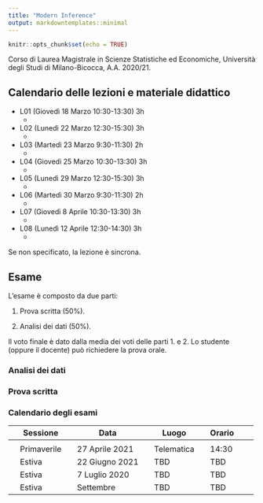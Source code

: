 ```yaml
---
title: "Modern Inference"
output: markdowntemplates::minimal
---
```


```r
knitr::opts_chunk$set(echo = TRUE)
```


Corso di Laurea Magistrale in Scienze Statistiche ed Economiche, Università degli Studi di Milano-Bicocca, A.A. 2020/21.


## Calendario delle lezioni e materiale didattico

* L01 (Giovedì 18 Marzo 10:30-13:30) 3h
   * 

* L02 (Lunedì 22 Marzo 12:30-15:30) 3h
   * 

* L03 (Martedì 23 Marzo 9:30-11:30) 2h
   * 
   
* L04 (Giovedì 25 Marzo 10:30-13:30) 3h
   * 
   
* L05 (Lunedì 29 Marzo 12:30-15:30) 3h
   * 

* L06 (Martedì 30 Marzo 9:30-11:30) 2h 
   * 
   
* L07 (Giovedì 8 Aprile 10:30-13:30) 3h 
   * 
   
* L08 (Lunedì 12 Aprile 12:30-14:30) 3h 
   * 



Se non specificato, la lezione è sincrona. 





## Esame
  
L’esame è composto da due parti:

1. Prova scritta (50%).

2. Analisi dei dati (50%).
  
Il voto finale è dato dalla media dei voti delle parti 1. e 2. Lo studente (oppure il docente) può richiedere la prova orale.



### Analisi dei dati


### Prova scritta



### Calendario degli esami

|| Sessione || Data || Luogo  || Orario ||
|-|-|-|-|-|-|-|-|-|-|
||  || ||  ||  || ||
|| Primaverile || 27 Aprile 2021 || Telematica || 14:30 ||
|| Estiva || 22 Giugno 2021 || TBD || TBD ||
|| Estiva || 7 Luglio 2020 || TBD || TBD ||
|| Estiva || Settembre || TBD || TBD ||



